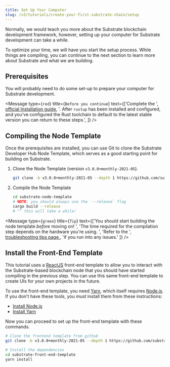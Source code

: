 ```yaml
---
title: Set Up Your Computer
slug: /v3/tutorials/create-your-first-substrate-chain/setup
---
```


Normally, we would teach you more about the Substrate blockchain development framework, however,
setting up your computer for Substrate development can take a while.

To optimize your time, we will have you start the setup process. While things are compiling, you can
continue to the next section to learn more about Substrate and what we are building.

## Prerequisites

You will probably need to do some set-up to prepare your computer for Substrate development.

<Message
  type={`red`}
  title={`Before you continue`}
  text={['Complete the ',
 <a href="../../../v3/docs/getting-started/installation">official Installation guide</a>,
 '. After `rustup` has been installed and configured, and you\'ve configured the Rust toolchain to default to the latest stable version you can return to these steps.',
  ]}
/>

## Compiling the Node Template

Once the prerequisites are installed, you can use Git to clone the Substrate Developer Hub Node
Template, which serves as a good starting point for building on Substrate.

1. Clone the Node Template (version `v3.0.0+monthly-2021-05`).

   ```bash
   git clone -b v3.0.0+monthly-2021-05 --depth 1 https://github.com/substrate-developer-hub/substrate-node-template
   ```

2. Compile the Node Template

   ```bash
   cd substrate-node-template
   # NOTE: you should always use the `--release` flag
   cargo build --release
   # ^^ this will take a while!
   ```

<Message
  type={`green`}
  title={`Tip`}
  text={['You should start building the node template _before_ moving on! ',
  'The time required for the compilation step depends on the hardware you\'re using. ',
  'Refer to the ', 
  <a href="../../../v3/docs/getting-started/installation#troubleshooting-substrate-builds">troubleshooting tips page </a>,
  'if you run into any issues.'
  ]}
/>

## Install the Front-End Template

This tutorial uses a [ReactJS](https://reactjs.org/) front-end template to allow you to interact
with the Substrate-based blockchain node that you should have started compiling in the previous
step. You can use this same front-end template to create UIs for your own projects in the future.

To use the front-end template, you need [Yarn](https://yarnpkg.com), which itself requires
[Node.js](https://nodejs.org/). If you don't have these tools, you _must_ install them from these
instructions:

- [Install Node.js](https://nodejs.org/en/download/)
- [Install Yarn](https://yarnpkg.com/lang/en/docs/install/)

Now you can proceed to set up the front-end template with these commands.

```bash
# Clone the frontend template from github
git clone -b v3.0.0+monthly-2021-05 --depth 1 https://github.com/substrate-developer-hub/substrate-front-end-template

# Install the dependencies
cd substrate-front-end-template
yarn install
```

